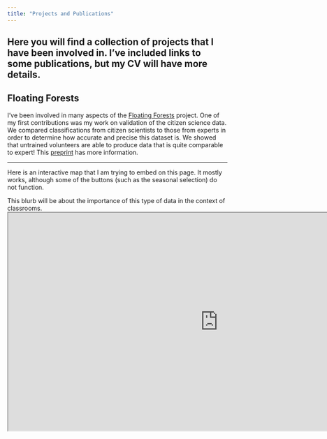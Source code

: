 ```yaml
---
title: "Projects and Publications"
---
```


Here you will find a collection of projects that I have been involved in. I've included links to some publications, but my CV will have more details.
---


## Floating Forests

I've been involved in many aspects of the [Floating Forests](https://www.zooniverse.org/projects/zooniverse/floating-forests) project. One of my first contributions was my work on validation of the citizen science data. We compared classifications from citizen scientists to those from experts in order to determine how accurate and precise this dataset is. We showed that untrained volunteers are able to produce data that is quite comparable to expert! This [preprint](https://arxiv.org/abs/1801.08522) has more information.

---

Here is an interactive map that I am trying to embed on this page. It mostly works, although some of the buttons (such as the seasonal selection) do not function.

This blurb will be about the importance of this type of data in the context of classrooms. <iframe src="https://irosenthal.github.io/falklands_course.html?fbclid=IwAR2sroycxPojte7xKbVdlwloo5RfOxeZNtv_iTTVvVAy09KaSH0W3sNMEes" title="falklands_kelp" width="960" height="500" data-external="1"></iframe>


